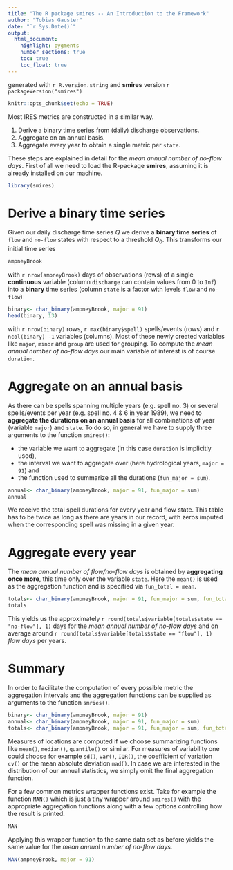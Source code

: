 ```yaml
---
title: "The R package smires -- An Introduction to the Framework"
author: "Tobias Gauster"
date: "`r Sys.Date()`"
output: 
  html_document:
    highlight: pygments
    number_sections: true
    toc: true
    toc_float: true
---
```


generated with `r R.version.string` and **smires** version `r packageVersion("smires")`


```r
knitr::opts_chunk$set(echo = TRUE)
```

Most IRES metrics are constructed in a similar way. 

1. Derive a binary time series from (daily) discharge observations. 
2. Aggregate on an annual basis.
3. Aggregate every year to obtain a single metric per `state`.

These steps are explained in detail for the *mean annual number of no-flow days*. First of all we need to load the R-package **smires**, assuming it is already installed on our machine. 


```r
library(smires)
```


# Derive a binary time series

Given our daily discharge time series $Q$ we derive a **binary time series** of `flow` and `no-flow` states with respect to a threshold $Q_0$. This transforms our initial time series 
```r
ampneyBrook
```
with `r nrow(ampneyBrook)` days of observations (rows) of a single **continuous** variable (column `discharge` can contain values from 0 to `Inf`) into a **binary** time series (column `state` is a factor with levels `flow` and `no-flow`)
```r
binary<- char_binary(ampneyBrook, major = 91)
head(binary, 13)
```
with `r nrow(binary)` rows, `r max(binary$spell)` spells/events (rows) and `r ncol(binary) -1` variables (columns). Most of these newly created variables like `major`, `minor` and `group` are used for grouping. To compute the *mean annual number of no-flow days* our main variable of interest is of course `duration`. 

# Aggregate on an annual basis

As there can be spells spanning multiple years (e.g. spell no. 3) or several spells/events per year (e.g. spell no. 4 & 6 in year 1989), we need to **aggregate the durations on an annual basis** for all combinations of year (variable `major`) and `state`. To do so, in general we have to supply three arguments to the function `smires()`:

* the variable we want to aggregate (in this case `duration` is implicitly used),
* the interval we want to aggregate over (here hydrological years, `major = 91`) and
* the function used to summarize all the durations (`fun_major = sum`).  

```r
annual<- char_binary(ampneyBrook, major = 91, fun_major = sum)
annual
```
We receive the total spell durations for every year and flow state. This table has to be twice as long as there are years in our record, with zeros imputed when the corresponding spell was missing in a given year. 


# Aggregate every year

The *mean annual number of flow/no-flow days* is obtained by **aggregating once more**, this time only over the variable `state`. Here the `mean()` is used as the aggregation function and is specified via `fun_total = mean`. 

```r
totals<- char_binary(ampneyBrook, major = 91, fun_major = sum, fun_total = mean)
totals
```

This yields us the approximately `r round(totals$variable[totals$state == "no-flow"], 1)` days for the *mean annual number of no-flow days*  and on average around `r round(totals$variable[totals$state == "flow"], 1)` *flow days* per years.

# Summary
In order to facilitate the computation of every possible metric the aggregation intervals and the aggregation functions can be supplied as arguments to the function `smries()`. 

```r
binary<- char_binary(ampneyBrook, major = 91)
annual<- char_binary(ampneyBrook, major = 91, fun_major = sum)
totals<- char_binary(ampneyBrook, major = 91, fun_major = sum, fun_total = mean)
```

Measures of locations are computed if we choose summarizing functions like `mean()`, `median()`, `quantile()` or similar. For measures of variability one could choose for example `sd()`, `var()`, `IQR()`, the coefficient of variation `cv()` or the mean absolute deviation `mad()`. In case we are interested in the distribution of our annual statistics, we simply omit the final aggregation function. 


For a few common metrics wrapper functions exist. Take for example the function `MAN()` which is just a tiny wrapper around `smires()` with the appropriate aggregation functions along with a few options controlling how the result is printed.  
```r
MAN
```

Applying this wrapper function to the same data set as before yields the same value for the *mean annual number of no-flow days*. 
```r
MAN(ampneyBrook, major = 91)
```

